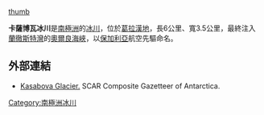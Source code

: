 [[Iimage:Ant-pen-map-Davis.PNG|thumb]]

'''卡薩博瓦冰川'''是[[南極洲|南極洲]]的[[冰川|冰川]]，位於[[葛拉漢地|葛拉漢地]]，長6公里、寬3.5公里，最終注入[[蘭徹斯特灣|蘭徹斯特灣]]的[[奧爾良海峽|奧爾良海峽]]，以[[保加利亞|保加利亞]]航空先驅命名。

{{coord|63|56|20|S|59|54|30|W|display=title}}

==外部連結==
* [http://data.aad.gov.au/aadc/gaz/scar/display_name.cfm?gaz_id=136884 Kasabova Glacier.] {{Wayback|url=http://data.aad.gov.au/aadc/gaz/scar/display_name.cfm?gaz_id=136884 |date=20201111130539 }} SCAR Composite Gazetteer of Antarctica.

{{Antarctica-geo-stub}}
[[Category:南極洲冰川|Category:南極洲冰川]]
